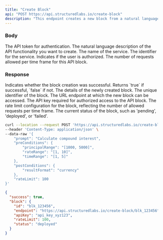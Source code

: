 ```yaml
---
title: "Create Block"
api: "POST https://api.structuredlabs.io/create-block"
description: "This endpoint creates a new block from a natural language description."
---
```


### Body

<ParamField query="apiToken" type="string" optional="false">
  The API token for authentication.
</ParamField>

<ParamField query="prompt" type="string" optional="false">
  The natural language description of the API functionality you want to create.
</ParamField>

<ParamField query="serviceName" type="string" optional="false">
  The name of the service.
</ParamField>

<ParamField query="serviceId" type="string" optional="false">
  The identifier for the service.
</ParamField>

<ParamField query="isAuthorized" type="boolean" optional="true">
  Indicates if the user is authorized.
</ParamField>

<ParamField query="rateLimit" type="number" optional="true">
  The number of requests allowed per time frame for this API block.
</ParamField>

### Response

<ResponseField name="success" type="boolean">
  Indicates whether the block creation was successful. Returns `true` if successful, `false` if not.
</ResponseField>
<ResponseField name="block" type="object">
The details of the newly created block.

<Expandable title="Toggle object">
<ResponseField name="id" type="string">
  The unique identifier of the block.
</ResponseField>
<ResponseField name="endpoint" type="string">
  The URL endpoint at which the new block can be accessed.
</ResponseField>
<ResponseField name="apiKey" type="string">
  The API key required for authorized access to the API block.
</ResponseField>
<ResponseField name="rateLimit" type="number">
  The rate limit configuration for the block, reflecting the number of allowed requests per time frame.
</ResponseField>
<ResponseField name="status" type="string">
  The current status of the block, such as 'pending', 'deployed', or 'failed'.
</ResponseField>
</Expandable>
</ResponseField>

<RequestExample>

```bash Example Request
curl --location --request POST 'https://api.structuredlabs.io/create-block' \
--header 'Content-Type: application/json' \
--data-raw '{
    "prompt": "Calculate compound interest",
    "preConditions": {
        "principalRange": "[1000, 5000]",
        "rateRange": "[1, 10]",
        "timeRange": "[1, 5]"
    },
    "postConditions": {
        "resultFormat": "currency"
    },
    "rateLimit": 100
}'
```

</RequestExample>

<ResponseExample>

```json Response
{
  "success": true,
  "block": {
    "id": "blk_123456",
    "endpoint": "https://api.structuredlabs.io/create-block/blk_123456",
    "apiKey": "api_key_xyz123",
    "rateLimit": 100,
    "status": "deployed"
  }
}
```

</ResponseExample>
